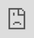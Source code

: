 ```yaml
---
title: "Bill & Monica: <br>Sex, Lies & Videotape<br><br>"
subtitle: "Identity, Agency & Environment"
author: "Dr. Gordon Wright"
affiliation: "LittleMonkeyLab, Department of Psychology"
date: "11/20/2024"
date-format: long
format:
  revealjs: 

    title-slide-attributes:
      data-background-color: "black"
    logo: "images/LMLLOGO.png"
    scrollable: true
    controls: true
    controls-layout: edges
    theme: [css/callouts.scss, css/light.scss]
include-in-header:
  - text: |
      <style>
      .reveal .slide-logo {
        max-height: unset;
        height: 100px;
      }
      </style>
execute: 
  eval: false
---
```


## Dr. Gordon Wright {background-color="black"}

. . .

Lecturer in Deception, Mind-reading and People-Watching

. . .

<br>

Teaching:

-   Undergraduate Research Methods and Statistics
-   Coding and Data Science (R, Python, MatLab)
-   Psychology & Law (3rd Year Elective)
-   MSc Forensic Psychology
-   Qualitative and Quantitative Research Supervision

. . .

<br>

Chief Mischief Officer: LittleMonkeyLab

. . .

## My Perspective

My area of interest is 'Social Cognition' or how we think about the
social world around us, perceive ourselves and those around us as social
agents, and deploy interpersonal behaviours within our environment.

I subscribe to the 4E Cognitive Science model, specifically that we are
not separate brains in separate jars, but rather

------------------------------------------------------------------------

### Embodied

-   Cognition is rooted in the body’s interactions with the world.

### Embedded

-   Cognition is deeply influenced by the environment in which it
    occurs.

### Enacted

-   Cognition emerges through action and dynamic interaction with the
    environment.

### Extended

-   Cognitive processes can extend beyond the brain and body to include
    tools and technologies.

## But we will return to that shortly...

. . .

As a deception researcher, I spend a great deal of time thinking about
'Truth'

# "Data is the new oil"

## A Post-Truth Era?

::: nonincremental
-   **Emotion versus Evidence**
    -   Truth wrestles with feelings and beliefs.
    -   Social media algorithms amplified biases and emotional content.
-   **Fragmentation of Reality**
    -   Echo chambers and "alternative facts" polarise perceptions of
        truth.
:::

## Truthiness: When It Feels True {.nonincremental}

::: nonincremental
-   **Gut Over Fact**
    -   Coined by Stephen Colbert, "truthiness" refers to beliefs that
        "feel" true without factual basis.
    -   Charisma and narrative outweigh evidence.
-   **Superficial Authenticity**
    -   'Truth' becomes a matter of personal resonance, not universal
        agreement.
:::

## Where Are We REALLY Now? {.nonincremental}

::: nonincremental
-   **Hybrid Reality**
    -   The battle between evidence-based truths and emotionally driven
        narratives continues.
    -   Trust in institutions, expertise and 'the old rules' is fragile.
-   **The Path Forward**
    -   Promoting media/data literacy and critical thinking.
    -   Balancing facts with empathy to rebuild shared realities.
:::

# Let's travel back in time... to 1998

## The Information Explosion: The 24-Hour News Cycle

::: nonincremental
-   **Rise of Mass Media**
    -   Late 20th century: Television, cable news, and eventually the
        internet democratized information.
    -   Facts became widely accessible, but so did misinformation.
-   **Information Overload**
    -   Audiences struggled to process and evaluate the growing flood of
        data.
    -   Trust in institutions began to erode under competing narratives.
:::

------------------------------------------------------------------------

The term **"Reality Distortion Field" (RDF)** is a phrase to describe
**Steve Jobs'** ability to convince himself and others to believe in
almost anything, even in the face of impossible odds or evidence to the
contrary.

![](images/stevejobs-01.png){fig-align="center"}

The Reality Distortion Field refers to Jobs' combination of **charisma,
passion, persuasion, and vision** that made him an irresistible force,
but somewhat distasteful to the modern eye despite his achievements.

# The Biggest lie ever told

## **The Incident:**

::: nonincremental
-   In January 1998, Bill Clinton, then-President of the United States,
    famously made the 'Clinton Denial'

-   The statement was in response to allegations of an *extramarital
    affair* with Monica Lewinsky, a 22 year-old White House intern.

### **Became widely known as the "Lewinsky Scandal"**

-   **Key Context:**

    -   **Impeachment Risk:** The statement became pivotal in the
        investigation led by Independent Counsel Kenneth Starr, which
        aimed to uncover misconduct by Clinton.

    -   **Perjury Accusation:** Clinton's denial under oath led to
        accusations of perjury, which formed the basis for his later
        impeachment by the House of Representatives.
:::

## **The Political Climate:**

::: nonincremental
-   **1990s Partisan Divide:** The U.S. political landscape was deeply
    polarized, with Republicans seeking to capitalize on Clinton's
    vulnerabilities.

-   **Moral Conservatism:** The 1990s were marked by a strong focus on
    personal morality in politics, with high public scrutiny of
    politicians' private lives.

-   **Cultural Change:** The rise of 24-hour news cycles and tabloids
    (e.g., *Drudge Report*) amplified scandals and created a media
    frenzy.
:::

## **Impact on Public Opinion:**

::: nonincremental
-   While the scandal shocked many, Clinton's approval ratings remained
    high, as the public often separated his personal behavior from his
    political performance.

-   Many viewed the investigation as excessively partisan, fueling
    debates about privacy and accountability in public office.
:::

## Context and Setting

::: nonincremental
-   Press conference about after-school care
-   Impromptu denial tacked on at end
-   High stakes political environment
-   Media presence and cameras
:::

## The Impact of the 'Clinton Scandal' on Monica Lewinsky {background-color="beige"}

::: nonincremental
1.  **Power Imbalance**:
    -   As a young intern, she was vulnerable to the dynamics of
        authority and trust in the workplace.
2.  **Public Shaming and Media Exploitation**:
    -   Relentless media coverage turned her into a caricature,
        stripping her of dignity and agency.
    -   Misogyny amplified the scrutiny, with her bearing the brunt of
        societal blame.
:::

## The Impact of the 'Clinton Scandal' on Monica Lewinsky 2 {background-color="beige"}

::: nonincremental
3.  **Societal Judgment and Stigma**:
    -   She became a symbol of scandal, enduring widespread slut-shaming
        and societal alienation.
    -   Her name was unfairly reduced to a single event, erasing her
        complexity as a person.
4.  **Psychological and Emotional Impact**:
    -   The betrayal, humiliation, and loss of privacy caused deep
        emotional trauma.
    -   She faced depression and suicidal thoughts as a result of the
        public vilification.
:::

## The Impact of the 'Clinton Scandal' on Monica Lewinsky 3 {background-color="beige"}

::: nonincremental
5.  **Professional Consequences**:
    -   The scandal overshadowed her career prospects, leaving her with
        limited opportunities.
6.  **Legacy and Redemption**:
    -   While initially treated as a cautionary tale, Lewinsky has since
        reclaimed her voice, becoming an advocate for anti-bullying and
        reflecting on the harm of public shaming.
:::

## Monica Lewinsky’s Perspective on the Clinton Affair {background-color="beige"}

::: nonincremental
1.  **Personal Regret and Accountability**
    -   Lewinsky has expressed regret for her involvement, recognizing
        her actions as influenced by youthful infatuation and emotional
        needs.
2.  **Power Imbalance and Consent**
    -   Over time, she has come to see the relationship through the lens
        of power dynamics, acknowledging the impact of Clinton’s
        authority and her vulnerability.
:::

## Monica Lewinsky’s Perspective on the Clinton Affair 2 {background-color="beige"}

::: nonincremental
3.  **Public Shaming and Cyberbullying**
    -   As one of the earliest victims of global public shaming,
        Lewinsky has highlighted the intense scrutiny she faced and its
        effects on her mental health, leading her to advocate against
        cyberbullying.
4.  **Societal Hypocrisy and Double Standards**
    -   Lewinsky critiques the double standards, noting the harsher
        judgment she faced compared to Clinton and how society often
        disproportionately blames women in cases of moral impropriety.
:::

## Monica Lewinsky’s Perspective on the Clinton Affair 3 {background-color="beige"}

::: nonincremental
5.  **Reclaiming Her Narrative**
    -   Through writing, speaking, and advocacy, Lewinsky has worked to
        reclaim her story, focusing on resilience and empowering others
        to overcome public shaming.
:::

|  |
|----|
| ::: {style="position:relative;padding-bottom:56.25%;height:0;overflow:hidden;max-width:100%;height:auto;"} <iframe src="https://youtu.be/_aGbdni7QNs?si=w031DNaqngz591GH&t=47" frameborder="0" allow="accelerometer; autoplay; encrypted-media; gyroscope; picture-in-picture" allowfullscreen style="position:absolute;top:0;left:0;width:100%;height:100%;"> |
| </iframe> ::: |

### The Biggest Lie Ever Told

**Global Scale and Media Coverage**

-   The lie reached millions globally, with real-time media coverage and
    international scrutiny.

### The Biggest Lie Ever Told

**Breach of Public Trust**

-   Clinton’s lie as a head of state under oath broke public trust,
    fostering widespread cynicism toward political leaders.

### The Biggest Lie Ever Told

**Legal Repercussions and Impeachment**

-   Clinton’s denial led to charges of perjury and impeachment, a rare
    and profound consequence.

### The Biggest Lie Ever Told

**Psychological and Cultural Impact**

-   The scandal prompted debates on public and private morality,
    influencing society’s view on honesty in leadership.

### The Biggest Lie Ever Told

**Iconic Language and Lasting Legacy**

-   The phrasing became iconic, making it a memorable cultural
    phenomenon and embedding it in public consciousness.

## The impact on Deception Research

The 'Clinton Denial' became the Prototype of high-stakes deception.

At the time, media pored over every frame, but the science and the
technology was basic

Later 'ground-truth' was established. The Blue Gap Cocktail Dress and an
admission.

The Clinton Denial became the 'Touchstone' for deception detection and
case study.

## Illustrative Interpretation:

Clinton's denial can be "read" as a crafted narrative intended to manage
his political survival, balancing legal precision with an attempt to
appear sincere.

The audience's interpretation depends on the interplay between the
words, the delivery, and the cultural expectations of honesty.

## Deception overview

-   Deception is complex and multifaceted
-   Traditional focus on language alone is insufficient
-   But no single 'Pinocchio's Nose' exists
-   Need for multimodal analysis approach and embracing of contextual
    complexity

# The Clinton Lie: Multimodal Signals

## 1. Linguistic Dynamics

-   Shift from policy language to defensive language
-   Use of definitive phrases ("I did not have...")
-   Distancing language ("that woman")
-   Pronoun emphasis ("I never told anybody...")

------------------------------------------------------------------------

Thank you very much.\
First, let me thank all of you who are here.\
Many of us have been working together now for 20 years on a lot of these
issues, and this is a very happy day for us.

I thank the First Lady for all she has done on this issue for as long as
I have known her.\
I thank the Vice President and Mrs. Gore for their family conference and
the light it has shed on the announcement we're here to emphasize
today.\
Thank you, Secretary Riley, for the community learning centers, and I'm
very proud of what we've done there.

Thank you, Bill White.\
I'll talk more about your contribution in a moment, but it is truly
remarkable.\
I thank Rand and Debra Bass for giving us a living, breathing example of
the best of America: parents who are working hard to do their jobs but
also determined to do their most important job very well with their
children.\
I thank Senator Feinstein, Senator Dodd, and Senator Boxer for being
here.

Tomorrow, in the State of the Union Address, I will spell out what we
seek to do on behalf of our children to prepare them for the 21st
century.\
But I want to talk a little bit about education today and about this
announcement in that context.

Education must be our Nation's highest priority.\
Last year, in the State of the Union Address, I set out a 10-point plan
to move us forward and urged the American people to make sure that
politics stops at the schoolhouse door.\
Well, we've made a lot of progress on that 10-point plan: a remarkable
array of initiatives to open the doors of college to every American
who's willing to work for it; strong progress toward high national
standards in the basics, the America Reads challenge to teach every
8-year-old to read; continued progress in the Vice President's program
to hook up all of our classrooms and libraries to the Internet by the
year 2000.

This has been the most important year in a generation for education
reform.\
Tomorrow I'll set out the next steps on our continuing road.

First, I will propose the first-ever national effort to reduce class
size in the early grades.\
Hillary and I worked very hard 15 years ago now to have very strict
class sizes at home in the early grades, and it was quite controversial
and, I think, enormously beneficial when we did it.\
Our balanced budget will help to hire 100,000 teachers who must pass
State competency tests but who will be able to reduce class size in the
first, second, and third grades to an average of 18 nationwide.

Second, since there are more students and there will be more teachers,
there must be more classrooms.\
So I will propose a school construction tax cut to help communities
modernize and build new schools.

Third, I will promote a national effort to help schools that follow the
lead of the Chicago system in ending social promotion but helping
students with summer school and other programs to give them the tools
they need to get ahead.

All these steps will help our children get the future they deserve.\
And that's why what we're announcing here is so important as well.

Every child needs someplace to go after school.\
With after-school programs, we can not only keep our kids healthy and
happy and safe, we can help to teach them to say no to drugs, alcohol,
and crime, yes to reading, sports, and computers.\
My balanced budget plan includes a national initiative to spark private
sector and local community efforts to provide after-school care, as the
Secretary of Education said, to half a million more children.

Now, let me say, in addition to all the positive benefits, I think it's
important to point out that the hours between 3 and 7 at night are the
most vulnerable hours for young people to get in trouble, for juvenile
crime.\
There is this sort of assumption that everybody that gets in trouble
when they're young has just already been abandoned.\
That's not true.\
Most of the kids that get in trouble get in trouble after school closes
and before their parents get home from work.\
So in the adolescent years, in the later years, it is profoundly
important to try to give kids something to say yes to and something
positive to do.

But we can't do it alone.\
As I said, our plan involves a public-private partnership.\
So it has fallen to me to announce that our distinguished guest from the
Mott Foundation of Flint, Michigan, has pledged up to \$55 million to
help ensure that after-school programs supported by Federal funds are of
the highest quality.\
That is an astonishing gift.\
Thank you, Bill White.\
Thank you.

We are determined to help Americans succeed in the workplace, to raise
well-educated, healthy kids, and to help Americans succeed at the
toughest job of all, that of being a parent.\
And the Mott Foundation has gone a long way toward helping us.\
I thank them.

Now, I have to go back to work on my State of the Union speech.\
And I worked on it until pretty late last night.\
But I want to say one thing to the American people.\
I want you to listen to me.\
I'm going to say this again.\
[**I did not have sexual relations with that woman, Miss
Lewinsky.**]{style="color:red;"}\
I never told anybody to lie, not a single time—never.\
These allegations are false.\
And I need to go back to work for the American people.

Thank you.

------------------------------------------------------------------------

## Coh-Metrix

![](images/000130.png)

## Facial Action Coding System

The Facial Action Coding System (FACS) is a system to taxonimize human
facial movements based upon their underlying musculature.

It was first developed by Carl-Herman Hjortsö in 1978 and then
popularised and expanded upon by Paul Ekman and Wallace V. Friesen in
2002.

![](images/facs_image.jpg){fig-align="center"}

------------------------------------------------------------------------

![](https://py-feat.org/_images/all.gif)

------------------------------------------------------------------------

## 2. Embodied Nonverbal Cues

-   Aggressive finger pointing (uncharacteristic gesture)
-   Fixed gaze and eye-widening during denial
-   Postural changes from policy speech to denial
-   Breaking from his usual gestural patterns

![](images/000129.png)

![](images/000132.png)

## 3. Acoustic Changes

-   Fundamental frequency shifts
-   Changes in speech rhythm
-   Doubled rate of pitch peaks during denial
-   Distinct from baseline speaking pattern

![](images/000131.png)

## Little Monkey

::: {style="position:relative;padding-bottom:56.25%;height:0;overflow:hidden;max-width:100%;height:auto;"}
<iframe src="https://www.youtube.com/embed/6kvQHGZU86A?start=301" frameborder="0" allow="accelerometer; autoplay; encrypted-media; gyroscope; picture-in-picture" allowfullscreen style="position:absolute;top:0;left:0;width:100%;height:100%;">

</iframe>
:::

## Dunbar's Number

![](images/Dunbar.png){fig-align="center"}

## I did some people-watching on the telly {background-color="#ef3a5d"}

[BBC Horizon - A Week Without
Lying](https://learningonscreen.ac.uk/ondemand/index.php/prog/11ED256E?bcast=127465838&playlist=220146)

[Goldsmiths
Link](https://login.learningonscreen.ac.uk/wayfless.php?entityID=https%3A%2F%2Fidp.goldsmiths.ac.uk%2Fidp%2Fshibboleth&target=https%3A%2F%2Flearningonscreen.ac.uk%2Fondemand%2Findex.php%2Fprog%2F11ED256E%3Fbcast%3D127465838)

![](images/paste-5.png){width="800"}

## Cognitive Load in Deception {background-color="#ef3a5d"}

-   Traditional view: Lying is more cognitively demanding
    -   Requires suppressing truth
    -   Need to create consistent story
-   However, lying can sometimes be easier when:
    -   Stakes/rewards are high
    -   Lies are well-rehearsed
    -   Story is simple

## Being an Effective Liar {background-color="#ef3a5d"}

-   Key strategies:
    -   Reducing cognitive load through preparation
    -   Embedding lies within truthful information
    -   Self-deception to reduce cognitive demands
-   Influencing factors:
    -   Personality traits (e.g., Machiavellianism)
    -   Moral cognition
    -   Cultural context

## Bill Clinton as the Prototype of the Psychological Machiavellian

1.  **Masterful Charm and Charisma**
    -   Clinton's charm helped him connect deeply with others, using it
        as a tool for influence—a core Machiavellian trait.
2.  **Strategic Adaptability**
    -   He showed flexibility in adapting to scandals and challenges,
        focusing on maintaining control and favorable outcomes.
3.  **Calculated Risk-Taking**
    -   Clinton took high-stakes risks, characteristic of
        Machiavellians, who weigh costs and benefits to achieve personal
        success.
4.  **Political Manipulation and Persuasion**
    -   Known for “Clintonian triangulation,” he skillfully built
        alliances, navigated power dynamics, and appealed to both sides.
5.  **Instrumental Rationality**
    -   His pragmatic approach prioritized effective outcomes over
        ethical consistency, focusing on what was politically
        advantageous.
6.  **Effective Management of Public Image**
    -   Clinton maintained a favorable public image despite
        controversies, displaying expert self-presentation skills.
7.  **Boundary Between Public and Private Morality**
    -   Demonstrating psychological compartmentalization, he separated
        personal actions from his public role, a typical Machiavellian
        characteristic.

# 

# Theoretical Frameworks

## 1. Increased Cognitive Demand

-   Lying is mentally taxing
-   People try to minimize distractions
-   Can manifest in multiple channels

## 2. Expectancy Violations

-   Mismatches between expected and actual behavior
-   Can create listener disequilibrium
-   May appear across different modalities

## 3. Approach/Avoidance

-   Distance strategies in deception
-   Can be linguistic or physical
-   Mixed signals possible

Note: These frameworks help us understand how deception manifests across
different channels.

------------------------------------------------------------------------

------------------------------------------------------------------------

# Language Analysis

## Syntax Patterns

-   More syntactically simple phrases
-   More concrete words
-   Lower narrativity
-   Unexpected high deep cohesion

## Word Usage

-   Increased cognitive process words
-   Fewer six-letter words
-   Fewer words per sentence
-   Strategic pronoun usage

Note: The paper found clear linguistic patterns during the deceptive
statement.

------------------------------------------------------------------------

# Acoustic Analysis

## Key Findings

-   Fundamental frequency (f0) changes
-   Normal speech: 4-6 peaks per minute
-   During denial: Doubled rate of peaks
-   Clear deviation from baseline pattern

Note: Acoustic analysis showed marked changes during the deceptive
segment.

------------------------------------------------------------------------

# Gestural Analysis

## Notable Changes

-   Limited gestures during policy speech
-   Aggressive finger pointing during denial
-   Uncharacteristic gesture choice
-   Departure from usual closed-fist style

Note: The contrast in gesture use was particularly striking.

------------------------------------------------------------------------

# Facial Expression Analysis

## Blink Patterns

-   Fixed gaze during deception
-   Extended eye-widening phase
-   Blink rate changes before/after
-   Consistent with cognitive load theory

Note: Facial analysis revealed classic deception patterns.

------------------------------------------------------------------------

# Convergent Evidence

Multiple signals aligned: - Language simplified - Acoustic patterns
changed - Gestures became aggressive - Facial control increased

Supporting "Increased Cognitive Demand" theory

------------------------------------------------------------------------

Note: These sources provide excellent background on different aspects of
deception analysis.

# Machiavellian Mastery:

## Clinton's Strategic Deception Through an Enactivist Lens

![](images/000127.png)

![](images/000126.png)

------------------------------------------------------------------------

![](images/000125.png)

# Machiavellian Traits

-   Strategic manipulation of appearances
-   Skilled management of power dynamics
-   Control over social narratives
-   Calculated use of context
-   Mastery of asymmetrical relationships

------------------------------------------------------------------------

# Strategic Context Management

## Clinton's Machiavellianism in Action:

1.  Chose policy speech context deliberately
    -   Leveraged presidential authority
    -   Created formal, credible setting
    -   Minimized interactive questioning
2.  Controlled Physical Environment
    -   Podium as barrier/power symbol
    -   Camera angles controlled
    -   Limited audience interaction

Note: The choice of context wasn't random - it was strategically optimal
for deception

------------------------------------------------------------------------

# Asymmetrical Affordance Fields

## For Clinton:

-   Full awareness of reality
-   Access to damage control options
-   Legal defense preparation
-   Policy pivot possibilities

## For Public:

-   Limited to trusting authority
-   Restricted questioning opportunities
-   Focus directed to policy matters
-   Emotional response management

Note: This asymmetry is characteristic of both Machiavellian and
deceptive behavior

------------------------------------------------------------------------

# Power Dynamics in Action

## Machiavellian Techniques:

1.  Gesture Control
    -   Aggressive finger pointing
    -   Dominant posture
    -   Space control
2.  Vocal Authority
    -   Emphatic denials
    -   Tone modulation
    -   Strategic pausing

Note: These are not just deception tells but power moves

------------------------------------------------------------------------

# Disrupting Mutual Meaning-Making

## Machiavellian Mastery:

-   Unilateral meaning imposition
-   Authority-based truth claims
-   Emotional manipulation
-   Strategic context exploitation

## Evidence:

-   Fixed gaze patterns
-   Rigid posture
-   Controlled interaction
-   Limited reciprocity

Note: Classic Machiavellian approach to controlling narrative

------------------------------------------------------------------------

# Multimodal Integration

## Coordinated Control Across:

1.  Physical Domain
    -   Gesture
    -   Posture
    -   Facial expression
2.  Social Domain
    -   Status cues
    -   Authority signals
    -   Power dynamics
3.  Linguistic Domain
    -   Word choice
    -   Tone
    -   Rhythm

Note: Machiavellian skill requires mastery across all domains

------------------------------------------------------------------------

# Strategic Success Factors

1.  Context Exploitation
    -   Policy speech setting
    -   Presidential authority
    -   Media presence
2.  Affordance Management
    -   Asymmetrical fields
    -   Controlled access
    -   Limited interaction
3.  Power Dynamics
    -   Institutional leverage
    -   Physical dominance
    -   Narrative control

Note: Success required coordination of multiple strategic elements

------------------------------------------------------------------------

# Implications for Detection

1.  Look for Power Patterns
    -   Dominance behaviors
    -   Control tactics
    -   Interaction limits
2.  Watch for Asymmetries
    -   Information access
    -   Interaction opportunities
    -   Meaning-making chances
3.  Analyze Context
    -   Strategic setting choice
    -   Environment control
    -   Timing decisions

Note: Understanding Machiavellian patterns helps detect deception

------------------------------------------------------------------------

# Machiavellianism in Action:

## Clinton Through the FFMI Lens

------------------------------------------------------------------------

# The FFMI Dimensions

Antagonism - Represents traits associated with hostility, selfishness,
and disregard for others. It includes behaviors like manipulation,
callousness, immodesty, and cynicism. Antagonistic individuals
prioritize their own needs and goals, often at the expense of others,
and may lack empathy or compassion.

Agency - Refers to traits related to ambition, self-confidence, and
assertiveness. High agency reflects a strong sense of competence,
goal-directed behavior, and the ability to influence and lead. People
with high agency are self-assured, persistent, and less prone to
self-doubt.

Planfulness - Involves strategic thinking, organization, and
deliberation. Planful individuals are methodical, prefer structure, and
think through decisions before acting. Low planfulness, on the other
hand, reflects impulsivity, spontaneity, and a lack of foresight or
organization.

# Agency in Clinton's Performance

## Observable Markers:

1.  Self-Promotional Elements
    -   "I need to go back to work for the American people"
    -   Emphasis on presidential duties
    -   Policy-focused framing
2.  Control Mechanisms
    -   Controlled speaking environment
    -   Managed media access
    -   Structured response format
3.  Achievement Focus
    -   Policy accomplishments highlighted
    -   Leadership role emphasized
    -   Status reinforcement

# Strategic Planning Evidence

## Calculated Elements:

1.  Context Selection
    -   Policy speech backdrop
    -   Controlled environment
    -   Limited Q&A opportunity
2.  Message Construction
    -   Categorical denial
    -   Moral indignation
    -   Policy pivot available
3.  Risk Management
    -   Legal language choice
    -   Witness implications minimized
    -   Future defense prepared

# Antagonism Markers

## Display Elements:

1.  Assertive Behaviors
    -   Finger pointing
    -   Direct eye contact
    -   Strong vocal tone
2.  Status Signaling
    -   Presidential setting
    -   Authority symbols
    -   Formal presentation
3.  Social Influence
    -   Emotional appeals
    -   Credibility cues
    -   Trust leveraging

# 
